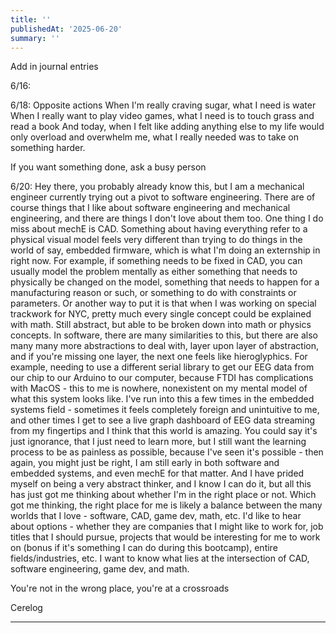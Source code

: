 ```yaml
---
title: ''
publishedAt: '2025-06-20'
summary: ''
---
```


Add in journal entries


6/16:


6/18:
Opposite actions
When I'm really craving sugar, what I need is water
When I really want to play video games, what I need is to touch grass and read a book 
And today, when I felt like adding anything else to my life would only overload and overwhelm me, what I really needed was to take on something harder.

If you want something done, ask a busy person



6/20:
Hey there, you probably already know this, but I am a mechanical engineer currently trying out a pivot to software engineering. There are of course things that I like about software engineering and mechanical engineering, and there are things I don't love about them too. One thing I do miss about mechE is CAD. Something about having everything refer to a physical visual model feels very different than trying to do things in the world of say, embedded firmware, which is what I'm doing an externship in right now. For example, if something needs to be fixed in CAD, you can usually model the problem mentally as either something that needs to physically be changed on the model, something that needs to happen for a manufacturing reason or such, or something to do with constraints or parameters. Or another way to put it is that when I was working on special trackwork for NYC, pretty much every single concept could be explained with math. Still abstract, but able to be broken down into math or physics concepts. In software, there are many similarities to this, but there are also many many more abstractions to deal with, layer upon layer of abstraction, and if you're missing one layer, the next one feels like hieroglyphics. For example, needing to use a different serial library to get our EEG data from our chip to our Arduino to our computer, because FTDI has complications with MacOS - this to me is nowhere, nonexistent on my mental model of what this system looks like. I've run into this a few times in the embedded systems field - sometimes it feels completely foreign and unintuitive to me, and other times I get to see a live graph dashboard of EEG data streaming from my fingertips and I think that this world is amazing. You could say it's just ignorance, that I just need to learn more, but I still want the learning process to be as painless as possible, because I've seen it's possible - then again, you might just be right, I am still early in both software and embedded systems, and even mechE for that matter. And I have prided myself on being a very abstract thinker, and I know I can do it, but all this has just got me thinking about whether I'm in the right place or not. Which got me thinking, the right place for me is likely a balance between the many worlds that I love - software, CAD, game dev, math, etc. I'd like to hear about options - whether they are companies that I might like to work for, job titles that I should pursue, projects that would be interesting for me to work on (bonus if it's something I can do during this bootcamp), entire fields/industries, etc.  I want to know what lies at the intersection of CAD, software engineering, game dev, and math. 


You're not in the wrong place, you're at a crossroads


Cerelog

---